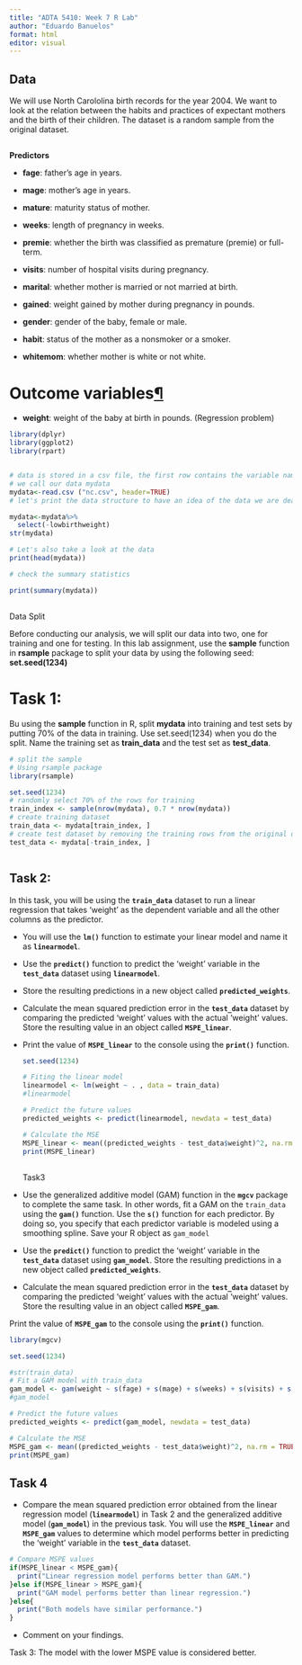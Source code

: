 ```yaml
---
title: "ADTA 5410: Week 7 R Lab"
author: "Eduardo Banuelos"
format: html
editor: visual
---
```


## Data

We will use North Carololina birth records for the year 2004. We want to look at the relation between the habits and practices of expectant mothers and the birth of their children. The dataset is a random sample from the original dataset.

## 

**Predictors**

-   **fage**: father's age in years.

-   **mage**: mother's age in years.

-   **mature**: maturity status of mother.

-   **weeks**: length of pregnancy in weeks.

-   **premie**: whether the birth was classified as premature (premie) or full-term.

-   **visits**: number of hospital visits during pregnancy.

-   **marital**: whether mother is married or not married at birth.

-   **gained**: weight gained by mother during pregnancy in pounds.

-   **gender**: gender of the baby, female or male.

-   **habit**: status of the mother as a nonsmoker or a smoker.

-   **whitemom**: whether mother is white or not white.

# **Outcome variables[¶](https://instructorecdsjwfd.labs.coursera.org/notebooks/source/Week5/Week5_Lab.ipynb#Outcome-variables)**

-   **weight**: weight of the baby at birth in pounds. (Regression problem)

```r
library(dplyr)
library(ggplot2)
library(rpart)


# data is stored in a csv file, the first row contains the variable names. 
# we call our data mydata
mydata<-read.csv ("nc.csv", header=TRUE)
# let's print the data structure to have an idea of the data we are dealing with

mydata<-mydata%>%
  select(-lowbirthweight)
str(mydata)

```

```r
# Let's also take a look at the data
print(head(mydata))

# check the summary statistics 

print(summary(mydata))
```

## 

Data Split

Before conducting our analysis, we will split our data into two, one for training and one for testing. In this lab assignment, use the **sample** function in **rsample** package to split your data by using the following seed: **set.seed(1234)**

# **Task 1:**

Bu using the **sample** function in R, split **mydata** into training and test sets by putting 70% of the data in training. Use set.seed(1234) when you do the split. Name the training set as **train_data** and the test set as **test_data**.

```r
# split the sample
# Using rsample package
library(rsample)

set.seed(1234)
# randomly select 70% of the rows for training
train_index <- sample(nrow(mydata), 0.7 * nrow(mydata)) 
# create training dataset
train_data <- mydata[train_index, ] 
# create test dataset by removing the training rows from the original dataset
test_data <- mydata[-train_index, ] 



```

## Task 2:

In this task, you will be using the **`train_data`** dataset to run a linear regression that takes 'weight' as the dependent variable and all the other columns as the predictor.

-   You will use the **`lm()`** function to estimate your linear model and name it as **`linearmodel`**.

-   Use the **`predict()`** function to predict the 'weight' variable in the **`test_data`** dataset using **`linearmodel`**.

-   Store the resulting predictions in a new object called **`predicted_weights`**.

-   Calculate the mean squared prediction error in the **`test_data`** dataset by comparing the predicted 'weight' values with the actual 'weight' values. Store the resulting value in an object called **`MSPE_linear`**.

-   Print the value of **`MSPE_linear`** to the console using the **`print()`** function.

    ```r

    set.seed(1234)

    # Fiting the linear model
    linearmodel <- lm(weight ~ . , data = train_data)
    #linearmodel

    # Predict the future values
    predicted_weights <- predict(linearmodel, newdata = test_data)

    # Calculate the MSE
    MSPE_linear <- mean((predicted_weights - test_data$weight)^2, na.rm = TRUE)
    print(MSPE_linear)
    ```

    ## 

    Task3

-   Use the generalized additive model (GAM) function in the **`mgcv`** package to complete the same task. In other words, fit a GAM on the `train_data` using the **`gam()`** function. Use the **`s()`** function for each predictor. By doing so, you specify that each predictor variable is modeled using a smoothing spline. Save your R object as `gam_model`

-   Use the **`predict()`** function to predict the 'weight' variable in the **`test_data`** dataset using **`gam_model`**. Store the resulting predictions in a new object called **`predicted_weights`**.

-   Calculate the mean squared prediction error in the **`test_data`** dataset by comparing the predicted 'weight' values with the actual 'weight' values. Store the resulting value in an object called **`MSPE_gam`**.

Print the value of **`MSPE_gam`** to the console using the **`print()`** function.

```r
library(mgcv)

set.seed(1234)

#str(train_data)
# Fit a GAM model with train_data
gam_model <- gam(weight ~ s(fage) + s(mage) + s(weeks) + s(visits) + s(gained), data = train_data)
#gam_model

# Predict the future values
predicted_weights <- predict(gam_model, newdata = test_data)

# Calculate the MSE
MSPE_gam <- mean((predicted_weights - test_data$weight)^2, na.rm = TRUE)
print(MSPE_gam)
```

## Task 4

-   Compare the mean squared prediction error obtained from the linear regression model (**`linearmodel`**) in Task 2 and the generalized additive model (**`gam_model`**) in the previous task. You will use the **`MSPE_linear`** and **`MSPE_gam`** values to determine which model performs better in predicting the 'weight' variable in the **`test_data`** dataset.

```r

# Compare MSPE values
if(MSPE_linear < MSPE_gam){
  print("Linear regression model performs better than GAM.")
}else if(MSPE_linear > MSPE_gam){
  print("GAM model performs better than linear regression.")
}else{
  print("Both models have similar performance.")
}
```

-   Comment on your findings.

Task 3: The model with the lower MSPE value is considered better.
